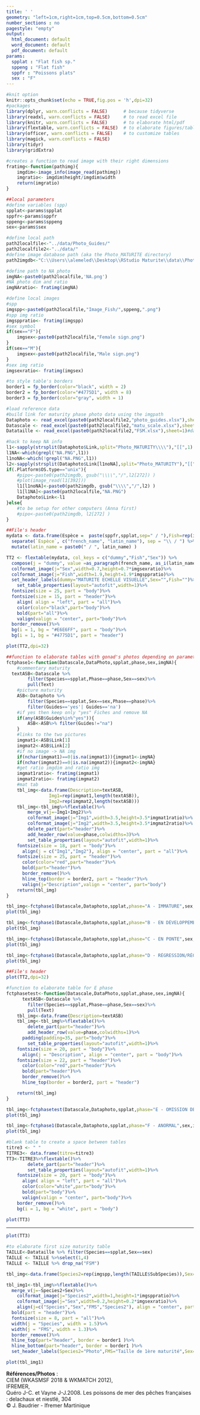 ```yaml
---
title: ' '
geometry: "left=1cm,right=1cm,top=0.5cm,bottom=0.5cm"
number_sections : no
pagestyle: "empty"
output:
  html_document: default
  word_document: default
  pdf_document: default
params:
  spplat : "Flat fish sp."
  sppeng : "Flat fish"
  sppfr : "Poissons plats"
  sex : "F"
---
```


```r
#knit option
knitr::opts_chunk$set(echo = TRUE,fig.pos = 'h',dpi=32)
#packages
library(dplyr, warn.conflicts = FALSE)      # because tidyverse
library(readxl, warn.conflicts = FALSE)     # to read excel file
library(knitr, warn.conflicts = FALSE)      # to elaborate html/pdf
library(flextable, warn.conflicts = FALSE)  # to elaborate figures/tables
library(officer, warn.conflicts = FALSE)    # to customize tables
library(magick, warn.conflicts = FALSE)
library(tidyr)
library(gridExtra)

#creates a function to read image with their right dimensions
fratimg<-function(pathimg){
	imgdim<-image_info(image_read(pathimg))
	imgratio<- imgdim$height/imgdim$width
	return(imgratio)
}
```

```r
##local parameters
#define variables (spp)
spplat<-params$spplat
sppfr<-params$sppfr
sppeng<-params$sppeng
sex<-params$sex
```

```r
#define local path
path2localfile<-"../data/Photo_Guides/"
path2localfile2<-"../data/"
#define image database path (aka the Photo_MATURITE directory)
path2imgdb<-"C:\\Users\\alemeled\\Desktop\\RStudio Maturite\\data\\Photo_MATURITY\\"

#define path to NA photo
imgNA<-paste0(path2localfile,'NA.png')
#NA photo dim and ratio
imgNAratio<- fratimg(imgNA)

#define local images
#spp
imgspp<-paste0(path2localfile,"Image_Fish/",sppeng,".png")
#spp img ratio
imgsppratio<- fratimg(imgspp)
#sex symbol
if(sex=="F"){
	imgsex<-paste0(path2localfile,"Female sign.png")
}
if(sex=="M"){
	imgsex<-paste0(path2localfile,"Male sign.png")
}
#sex img ratio
imgsexratio<- fratimg(imgsex)
```

```r
#to style table's borders
border1 = fp_border(color="black", width = 2)
border2 = fp_border(color="#4775D1", width = 8)
border3 = fp_border(color="gray", width = 1)
```

```r
#load reference data
#build link for maturity phase photo data using the imgpath
Dataphoto <- read_excel(paste0(path2localfile2,"photo_guides.xlsx"),sheet=1)#data frame with all gonads photos
Datascale <- read_excel(paste0(path2localfile2,"matu_scale.xlsx"),sheet=1)#data frame with files simple commentaries
Datataille <- read_excel(paste0(path2localfile2,"FSM.xlsx"),sheet=1)#data frame with first maturity size info
```

```r
#hack to keep NA info
l1<-sapply(strsplit(Dataphoto$Link,split="Photo_MATURITY\\\\"),"[[",1)
l1NA<-which(grepl("NA.PNG",l1))
l1noNA<-which(!grepl("NA.PNG",l1))
l2<-sapply(strsplit(Dataphoto$Link[l1noNA],split="Photo_MATURITY"),"[[",2)
if(.Platform$OS.type=="unix"){
	#pipo<-paste0(path2imgdb, gsub("\\\\","/",l2[272]) )
	#plot(image_read(l1[392]))
	l1[l1noNA]<-paste0(path2imgdb, gsub("\\\\","/",l2) )
	l1[l1NA]<-paste0(path2localfile,"NA.PNG")
	Dataphoto$Link<-l1
}else{
	#to be setup for other computers (Anna first)
	#pipo<-paste0(path2imgdb, l2[272] )
}
```


```r
##File's header
mydata <- data.frame(Espèce =  paste(sppfr,spplat,sep=" / "),Fish=rep(imgspp,length(1)),Sex=rep(imgsex,length(1))) %>% 
  separate(`Espèce`, c("french_name", "latin_name"), sep = "\\ / ") %>% 
  mutate(latin_name = paste0(" / ", latin_name) )

TT2 <- flextable(mydata, col_keys = c("dummy","Fish","Sex")) %>%
  compose(j = "dummy", value =as_paragraph(french_name, as_i(latin_name)))%>%
  colformat_image(j="Sex",width=0.7,height=0.7*imgsexratio)%>%
  colformat_image(j="Fish",width=1.9,height=1.9*imgsppratio)%>%
  set_header_labels(dummy="MATURITE ECHELLE VISUELLE",Sex="",Fish="")%>%
	set_table_properties(layout="autofit",width=1)%>%
  fontsize(size = 25, part = "body")%>%
  fontsize(size = 15, part = "header")%>%
	align( align = "left", part = "all")%>%
	color(color="black",part="body")%>%
	bold(part="all")%>%
	valign(valign = "center", part="body")%>%
  border_remove()%>%
  bg(i = 1, bg = "#E6E6FF", part = "body")%>%
  bg(i = 1, bg = "#4775D1", part = "header")

plot(TT2,dpi=32)
```

```r
##function to elaborate tables with gonad's photos depending on parameters
fctphase1<-function(Datascale,DataPhoto,spplat,phase,sex,imgNA){
	#commentary maturity  
  textASB<-Datascale %>% 
		filter(Species==spplat,Phase==phase,Sex==sex)%>%
		pull(Text)
	#picture maturity
	ASB<-Dataphoto %>% 
		filter(Species==spplat,Sex==sex,Phase==phase)%>%
		filter(Guides=='yes'| Guides=='na')
	#if yes then keep only "yes" Fiches and remove NA
	if(any(ASB$Guides%in%"yes")){
		ASB<-ASB%>% filter(Guides!="na")
	}
	#links to the two pictures
	imgmat1<-ASB$Link[1]
	imgmat2<-ASB$Link[2]
	#if no image -> NA img
	if(nchar(imgmat1)==0|is.na(imgmat1)){imgmat1<-imgNA}
	if(nchar(imgmat2)==0|is.na(imgmat2)){imgmat2<-imgNA}
	#get ratio imgdim and ratio img
	imgmat1ratio<- fratimg(imgmat1)
	imgmat2ratio<- fratimg(imgmat2)
	#mat tab
	tbl_img<-data.frame(Description=textASB,
			    Img1=rep(imgmat1,length(textASB)),
			    Img2=rep(imgmat2,length(textASB)))
	tbl_img<-tbl_img%>%flextable()%>%
		merge_v(j=~Img1+Img2)%>%
		colformat_image(j="Img1",width=3.5,height=3.5*imgmat1ratio)%>%
		colformat_image(j="Img2",width=3.5,height=3.5*imgmat2ratio)%>%
		delete_part(part="header")%>%
		add_header_row(value=phase,colwidths=3)%>%
		set_table_properties(layout="autofit",width=1)%>%
    fontsize(size = 18, part = "body")%>%
	  align(j = c("Img1","Img2"), align = "center", part = "all")%>%
    fontsize(size = 25, part = "header")%>%
	  color(color="red",part="header")%>%
	  bold(part="header")%>%
	  border_remove()%>%
	  hline_top(border = border2, part = "header")%>%
	  valign(j="Description",valign = "center", part="body")
	return(tbl_img)
}
```

```r
tbl_img<-fctphase1(Datascale,Dataphoto,spplat,phase="A - IMMATURE",sex,imgNA)
plot(tbl_img)
```

```r
tbl_img<-fctphase1(Datascale,Dataphoto,spplat,phase="B - EN DÉVELOPPEMENT",sex,imgNA)
plot(tbl_img)
```

```r
tbl_img<-fctphase1(Datascale,Dataphoto,spplat,phase="C - EN PONTE",sex,imgNA)
plot(tbl_img)
```

```r
tbl_img<-fctphase1(Datascale,Dataphoto,spplat,phase="D - RÉGRESSION/RÉGÉNÉRATION",sex,imgNA)
plot(tbl_img)
```

\newpage

```r
##File's header
plot(TT2,dpi=32)
```

```r
#function to elaborate table for E phase
fctphasetest<-function(Datascale,DataPhoto,spplat,phase,sex,imgNA){
	  textASB<-Datascale %>% 
		filter(Species==spplat,Phase==phase,Sex==sex)%>%
		pull(Text)
	tbl_img<-data.frame(Description=textASB)
	tbl_img<-tbl_img%>%flextable()%>%
		delete_part(part="header")%>%
		add_header_row(value=phase,colwidths=1)%>%
	  padding(padding=35, part="body")%>%
		set_table_properties(layout="autofit",width=1)%>%
    fontsize(size = 20, part = "body")%>%
	  align(j = "Description", align = "center", part = "body")%>%
    fontsize(size = 22, part = "header")%>%
	  color(color="red",part="header")%>%
	  bold(part="header")%>%
	  border_remove()%>%
	  hline_top(border = border2, part = "header")

	return(tbl_img)
}

tbl_img<-fctphasetest(Datascale,Dataphoto,spplat,phase="E - OMISSION DE PONTE",sex,imgNA)
plot(tbl_img)
```

```r
tbl_img<-fctphase1(Datascale,Dataphoto,spplat,phase="F - ANORMAL",sex,imgNA)
plot(tbl_img)
```

```r
#blank table to create a space between tables
titre3 <- " "
TITRE3<- data.frame(titre=titre3)
TT3<-TITRE3%>%flextable()%>%
		delete_part(part="header")%>%
		set_table_properties(layout="autofit",width=1)%>%
    fontsize(size = 20, part = "body")%>%
	  align( align = "left", part = "all")%>%
	  color(color="white",part="body")%>%
	  bold(part="body")%>%
	  valign(valign = "center", part="body")%>%
    border_remove()%>%
    bg(i = 1, bg = "white", part = "body")

plot(TT3)
```

----

```r
plot(TT3)
```

```r
#to elaborate first size maturity table
TAILLE<-Datataille %>% filter(Species==spplat,Sex==sex)
TAILLE <- TAILLE %>%select(1,4)
TAILLE <- TAILLE %>% drop_na("FSM")

tbl_img<-data.frame(Species2=rep(imgspp,length(TAILLE$SubSpecies)),Sex=rep(imgsex,length(TAILLE$SubSpecies)),Species=TAILLE$SubSpecies,FMS=TAILLE$FSM)

tbl_img1<-tbl_img%>%flextable()%>%
  merge_v(j=~Species2+Sex)%>%
	colformat_image(j="Species2",width=1,height=1*imgsppratio)%>%
	colformat_image(j="Sex",width=0.2,height=0.2*imgsexratio)%>%
	align(j=c("Species","Sex","FMS","Species2"), align = "center", part = "all")%>%
  bold(part = "header")%>%
  fontsize(size = 8, part = "all")%>%
  width(j = "Species", width = 1.5)%>%
  width(j = "FMS", width = 1.3)%>%
  border_remove()%>%
  hline_top(part="header", border = border1 )%>%
  hline_bottom(part="header", border = border1 )%>%
  set_header_labels(Species2="Photo",FMS="Taille de 1ère maturité",Sex="Sexe",Species="Espèces")

plot(tbl_img1)
```

\vspace*{\fill}

**Références/Photos** :   
CIEM (WKASMSF 2018 & WKMATCH 2012),   
IFREMER,   
Quéro J-C. et Vayne J-J.2008. Les poissons de mer des pêches françaises : delachaux et niestlé, 304  
© J. Baudrier - Ifremer Martinique


